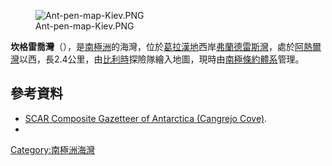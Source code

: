[[Image:Ant-pen-map-Kiev.PNG|thumb]]

{{Coord|65|4|S|63|39|W|source:GNIS|display=title}}

'''坎格雷喬灣'''（{{lang-en|Cangrejo Cove}}），是[[南極洲|南極洲]]的海灣，位於[[葛拉漢地|葛拉漢地]]西岸[[弗蘭德雷斯灣|弗蘭德雷斯灣]]，處於[[阿熱爾灣|阿熱爾灣]]以西，長2.4公里，由[[比利時|比利時]]探險隊繪入地圖，現時由[[南極條約體系|南極條約體系]]管理。

==參考資料==
* [http://data.aad.gov.au/aadc/gaz/scar/display_name.cfm?gaz_id=123261 SCAR Composite Gazetteer of Antarctica (Cangrejo Cove)].
* {{usgs-gazetteer|id=2369}}

{{DEFAULTSORT:Cangrejo Cove}}
[[Category:南極洲海灣|Category:南極洲海灣]]


{{DancoCoast-geo-stub}}